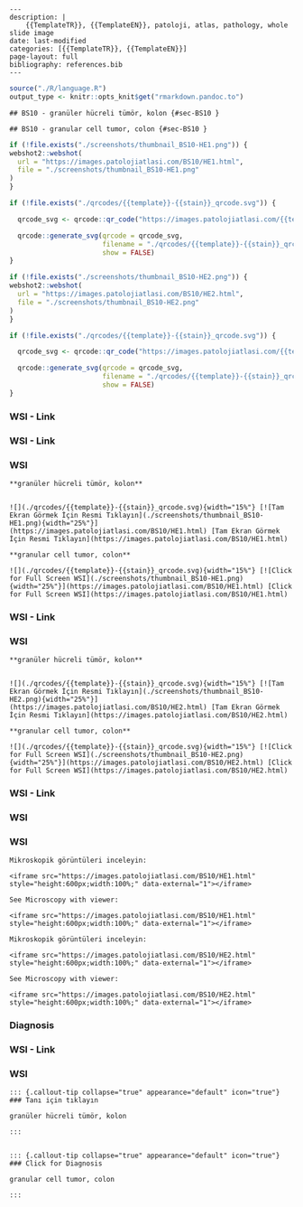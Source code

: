 

```comment
---
description: |
    {{TemplateTR}}, {{TemplateEN}}, patoloji, atlas, pathology, whole slide image
date: last-modified
categories: [{{TemplateTR}}, {{TemplateEN}}]
page-layout: full
bibliography: references.bib
---
```




```r
source("./R/language.R")
output_type <- knitr::opts_knit$get("rmarkdown.pandoc.to")
```


```asis
## BS10 - granüler hücreli tümör, kolon {#sec-BS10 }
```


```asis
## BS10 - granular cell tumor, colon {#sec-BS10 }
```






```r
if (!file.exists("./screenshots/thumbnail_BS10-HE1.png")) {
webshot2::webshot(
  url = "https://images.patolojiatlasi.com/BS10/HE1.html",
  file = "./screenshots/thumbnail_BS10-HE1.png"
)
}
```




```r
if (!file.exists("./qrcodes/{{template}}-{{stain}}_qrcode.svg")) {

  qrcode_svg <- qrcode::qr_code("https://images.patolojiatlasi.com/{{template}}/{{stain}}.html")

  qrcode::generate_svg(qrcode = qrcode_svg,
                       filename = "./qrcodes/{{template}}-{{stain}}_qrcode.svg",
                       show = FALSE)
}
```





```r
if (!file.exists("./screenshots/thumbnail_BS10-HE2.png")) {
webshot2::webshot(
  url = "https://images.patolojiatlasi.com/BS10/HE2.html",
  file = "./screenshots/thumbnail_BS10-HE2.png"
)
}
```




```r
if (!file.exists("./qrcodes/{{template}}-{{stain}}_qrcode.svg")) {

  qrcode_svg <- qrcode::qr_code("https://images.patolojiatlasi.com/{{template}}/{{stain}}.html")

  qrcode::generate_svg(qrcode = qrcode_svg,
                       filename = "./qrcodes/{{template}}-{{stain}}_qrcode.svg",
                       show = FALSE)
}
```




::::: panel-tabset


### WSI - Link












::::: panel-tabset


### WSI - Link



:::: {.content-hidden when-format="pdf"}





::::





:::: {.content-visible when-format="pdf"}






::::




:::: {.content-hidden when-format="pdf"}





::::





:::: {.content-visible when-format="pdf"}






::::


### WSI




:::::






```asis

**granüler hücreli tümör, kolon**


![](./qrcodes/{{template}}-{{stain}}_qrcode.svg){width="15%"} [![Tam Ekran Görmek İçin Resmi Tıklayın](./screenshots/thumbnail_BS10-HE1.png){width="25%"}](https://images.patolojiatlasi.com/BS10/HE1.html) [Tam Ekran Görmek İçin Resmi Tıklayın](https://images.patolojiatlasi.com/BS10/HE1.html)
```

```asis

**granular cell tumor, colon**

![](./qrcodes/{{template}}-{{stain}}_qrcode.svg){width="15%"} [![Click for Full Screen WSI](./screenshots/thumbnail_BS10-HE1.png){width="25%"}](https://images.patolojiatlasi.com/BS10/HE1.html) [Click for Full Screen WSI](https://images.patolojiatlasi.com/BS10/HE1.html)

```











::::: panel-tabset


### WSI - Link



:::: {.content-hidden when-format="pdf"}





::::





:::: {.content-visible when-format="pdf"}






::::




:::: {.content-hidden when-format="pdf"}





::::





:::: {.content-visible when-format="pdf"}






::::


### WSI




:::::






```asis

**granüler hücreli tümör, kolon**


![](./qrcodes/{{template}}-{{stain}}_qrcode.svg){width="15%"} [![Tam Ekran Görmek İçin Resmi Tıklayın](./screenshots/thumbnail_BS10-HE2.png){width="25%"}](https://images.patolojiatlasi.com/BS10/HE2.html) [Tam Ekran Görmek İçin Resmi Tıklayın](https://images.patolojiatlasi.com/BS10/HE2.html)
```

```asis

**granular cell tumor, colon**

![](./qrcodes/{{template}}-{{stain}}_qrcode.svg){width="15%"} [![Click for Full Screen WSI](./screenshots/thumbnail_BS10-HE2.png){width="25%"}](https://images.patolojiatlasi.com/BS10/HE2.html) [Click for Full Screen WSI](https://images.patolojiatlasi.com/BS10/HE2.html)

```









::::: panel-tabset


### WSI - Link



:::: {.content-hidden when-format="pdf"}





::::





:::: {.content-visible when-format="pdf"}






::::




:::: {.content-hidden when-format="pdf"}





::::





:::: {.content-visible when-format="pdf"}






::::


### WSI




:::::







### WSI








```asis
Mikroskopik görüntüleri inceleyin:

<iframe src="https://images.patolojiatlasi.com/BS10/HE1.html" style="height:600px;width:100%;" data-external="1"></iframe>

```





```asis

See Microscopy with viewer:

<iframe src="https://images.patolojiatlasi.com/BS10/HE1.html" style="height:600px;width:100%;" data-external="1"></iframe>

```







```asis
Mikroskopik görüntüleri inceleyin:

<iframe src="https://images.patolojiatlasi.com/BS10/HE2.html" style="height:600px;width:100%;" data-external="1"></iframe>

```





```asis

See Microscopy with viewer:

<iframe src="https://images.patolojiatlasi.com/BS10/HE2.html" style="height:600px;width:100%;" data-external="1"></iframe>

```





### Diagnosis







::::: panel-tabset


### WSI - Link



:::: {.content-hidden when-format="pdf"}





::::





:::: {.content-visible when-format="pdf"}






::::




:::: {.content-hidden when-format="pdf"}





::::





:::: {.content-visible when-format="pdf"}






::::


### WSI




:::::






```asis


::: {.callout-tip collapse="true" appearance="default" icon="true"}
### Tanı için tıklayın

granüler hücreli tümör, kolon

:::


```


```asis


::: {.callout-tip collapse="true" appearance="default" icon="true"}
### Click for Diagnosis

granular cell tumor, colon

:::

```









:::::














